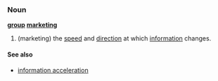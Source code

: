 ===Noun===

'''[[group]] [[marketing]]'''

#(marketing) the [[speed]] and [[direction]] at which [[information]] changes.  

====See also====
*[[information acceleration]]